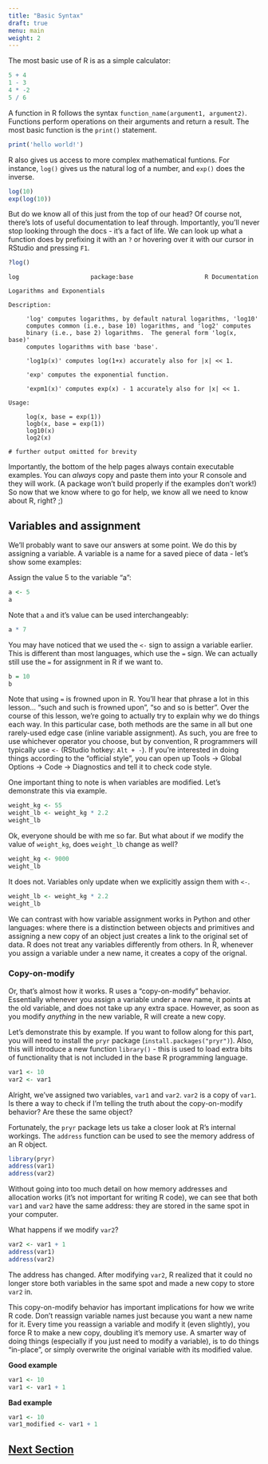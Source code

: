 ```yaml
---
title: "Basic Syntax"
draft: true
menu: main
weight: 2 
---
```


The most basic use of R is as a simple calculator:
```r
5 + 4
1 - 3
4 * -2
5 / 6
```

A function in R follows the syntax `function_name(argument1, argument2)`.
Functions perform operations on their arguments and return a result.
The most basic function is the `print()` statement.

```r
print('hello world!')
```

R also gives us access to more complex mathematical funtions.
For instance, `log()` gives us the natural log of a number, 
and `exp()` does the inverse. 

```r
log(10)
exp(log(10))
```

But do we know all of this just from the top of our head?
Of course not, there's lots of useful documentation to leaf through.
Importantly, you'll never stop looking through the docs - it's a fact of life.
We can look up what a function does by prefixing it with an `?` or hovering 
over it with our cursor in RStudio and pressing `F1`.

```r
?log()
```
```
log                    package:base                    R Documentation

Logarithms and Exponentials

Description:

     'log' computes logarithms, by default natural logarithms, 'log10'
     computes common (i.e., base 10) logarithms, and 'log2' computes
     binary (i.e., base 2) logarithms.  The general form 'log(x, base)'
     computes logarithms with base 'base'.

     'log1p(x)' computes log(1+x) accurately also for |x| << 1.

     'exp' computes the exponential function.

     'expm1(x)' computes exp(x) - 1 accurately also for |x| << 1.

Usage:

     log(x, base = exp(1))
     logb(x, base = exp(1))
     log10(x)
     log2(x)
     
# further output omitted for brevity
```

Importantly, the bottom of the help pages always contain executable examples.
You can *always* copy and paste them into your R console and they will work.
(A package won't build properly if the examples don't work!)
So now that we know where to go for help, 
we know all we need to know about R, right? ;)

## Variables and assignment

We'll probably want to save our answers at some point.
We do this by assigning a variable.
A variable is a name for a saved piece of data - let's show some examples:

Assign the value 5 to the variable "a":
```r
a <- 5
a
```

Note that `a` and it's value can be used interchangeably:

```r
a * 7
```

You may have noticed that we used the `<-` sign to assign a variable earlier.
This is different than most languages, which use the `=` sign.
We can actually still use the `=` for assignment in R if we want to.

```r
b = 10
b
```

Note that using `=` is frowned upon in R.
You'll hear that phrase a lot in this lesson... "such and such is frowned upon", 
"so and so is better".
Over the course of this lesson, we're going to actually try to explain why 
we do things each way.
In this particular case, both methods are the same in all but one rarely-used
edge case (inline variable assignment). 
As such, you are free to use whichever operator you choose, but by convention,
R programmers will typically use `<-` (RStudio hotkey: `Alt + -`). 
If you're interested in doing things according to the "official style", you can
open up Tools -> Global Options -> Code -> Diagnostics 
and tell it to check code style.

One important thing to note is when variables are modified.
Let's demonstrate this via example.

```r
weight_kg <- 55
weight_lb <- weight_kg * 2.2
weight_lb
```

Ok, everyone should be with me so far. 
But what about if we modify the value of `weight_kg`, 
does `weight_lb` change as well?

```r
weight_kg <- 9000
weight_lb
```

It does not. Variables only update when we explicitly assign them with `<-`.

```r
weight_lb <- weight_kg * 2.2
weight_lb
```

We can contrast with how variable assignment works in Python and other languages:
where there is a distinction between objects and primitives
and assigning a new copy of an object just creates a link to the original set
of data. R does not treat any variables differently from others.
In R, whenever you assign a variable under a new name, 
it creates a copy of the orignal.

### Copy-on-modify

Or, that's almost how it works. R uses a "copy-on-modify" behavior.
Essentially whenever you assign a variable under a new name,
it points at the old variable, and does not take up any extra space.
However, as soon as you modify *anything* in the new variable, 
R will create a new copy.

Let's demonstrate this by example. 
If you want to follow along for this part, you will need to install the
`pryr` package (`install.packages("pryr")`). 
Also, this will introduce a new function `library()` -
this is used to load extra bits of functionality that is not included in the 
base R programming language.

```r
var1 <- 10
var2 <- var1
```

Alright, we've assigned two variables, `var1` and `var2`. 
`var2` is a copy of `var1`. 
Is there a way to check if I'm telling the truth about the copy-on-modify
behavior?
Are these the same object?

Fortunately, the `pryr` package lets us take a closer look at R's internal 
workings. The `address` function can be used to see the memory address of an
R object. 

```r
library(pryr)
address(var1)
address(var2)
```

Without going into too much detail on how memory addresses and allocation works 
(it's not important for writing R code),
we can see that both `var1` and `var2` have the same address:
they are stored in the same spot in your computer.

What happens if we modify `var2`?

```r
var2 <- var1 + 1
address(var1)
address(var2)
```

The address has changed.
After modifying `var2`, R realized that it could no longer store both variables
in the same spot and made a new copy to store `var2` in. 

This copy-on-modify behavior has important implications for how we write R code.
Don't reassign variable names just because you want a new name for it.
Every time you reassign a variable and modify it (even slightly), 
you force R to make a new copy, doubling it's memory use.
A smarter way of doing things (especially if you just need to modify a variable),
is to do things "in-place", or simply overwrite the original variable with its
modified value.

**Good example**
```r
var1 <- 10
var1 <- var1 + 1
```

**Bad example**
```r
var1 <- 10
var1_modified <- var1 + 1
```

## [Next Section](../vectors/)
